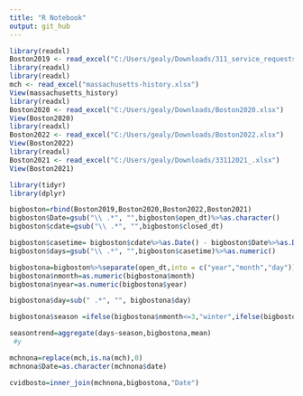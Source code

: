 ```yaml
---
title: "R Notebook"
output: git_hub
---
```


```r
library(readxl)
Boston2019 <- read_excel("C:/Users/gealy/Downloads/311_service_requests_2019.xlsx")
library(readxl)
library(readxl)
mch <- read_excel("massachusetts-history.xlsx")
View(massachusetts_history)
library(readxl)
Boston2020 <- read_excel("C:/Users/gealy/Downloads/Boston2020.xlsx")
View(Boston2020)
library(readxl)
Boston2022 <- read_excel("C:/Users/gealy/Downloads/Boston2022.xlsx")
View(Boston2022)
library(readxl)
Boston2021 <- read_excel("C:/Users/gealy/Downloads/33112021_.xlsx")
View(Boston2021)
```

```r
library(tidyr)
library(dplyr)
```

```r
bigboston=rbind(Boston2019,Boston2020,Boston2022,Boston2021)
bigboston$Date=gsub("\\ .*", "",bigboston$open_dt)%>%as.character()
bigboston$cdate=gsub("\\ .*", "",bigboston$closed_dt)
```

```r
bigboston$casetime= bigboston$cdate%>%as.Date() - bigboston$Date%>%as.Date()
bigboston$days=gsub("\\ .*", "",bigboston$casetime)%>%as.numeric()
```


```r
bigbostona=bigboston%>%separate(open_dt,into = c("year","month","day"))
bigbostona$nmonth=as.numeric(bigbostona$month)
bigbostona$nyear=as.numeric(bigbostona$year)


```

```r
bigbostona$day=sub(" .*", "", bigbostona$day)
```

```r

bigbostona$season =ifelse(bigbostona$nmonth<=3,"winter",ifelse(bigbostona$nmonth>=6 & bigbostona$nmonth<=9,"summer",ifelse(bigbostona$nmonth>=3&bigbostona$nmonth<=6,"spring",ifelse(bigbostona$nmonth>=9&bigbostona$nmonth<=12,"fall",""))))
```

```r
seasontrend=aggregate(days~season,bigbostona,mean)
 #y 
```

```r
mchnona=replace(mch,is.na(mch),0)
mchnona$Date=as.character(mchnona$date)


```

```r
cvidbosto=inner_join(mchnona,bigbostona,"Date")

```
```r

```


